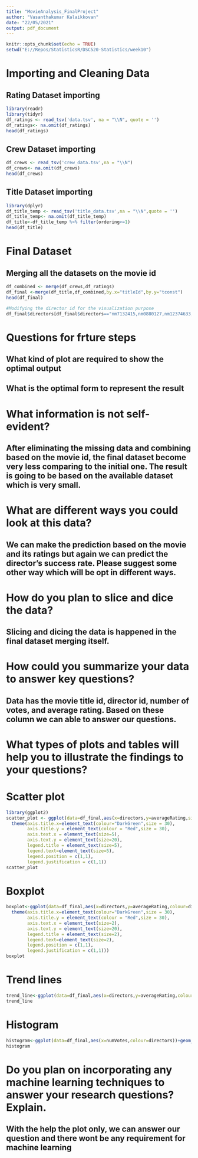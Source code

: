 ```yaml
---
title: "MovieAnalysis_FinalProject"
author: "Vasanthakumar Kalaikkovan"
date: "22/05/2021"
output: pdf_document
---
```


```r
knitr::opts_chunk$set(echo = TRUE)
setwd("E://Repos/StatisticsR/DSC520-Statistics/week10")
```

# Importing and Cleaning Data

## Rating Dataset importing

```r
library(readr)
library(tidyr)
df_ratings <- read_tsv('data.tsv', na = "\\N", quote = '')
df_ratings<- na.omit(df_ratings)
head(df_ratings)
```
## Crew Dataset importing

```r
df_crews <- read_tsv('crew_data.tsv',na = "\\N")
df_crews<- na.omit(df_crews)
head(df_crews)
```

## Title Dataset importing

```r
library(dplyr)
df_title_temp <- read_tsv('title_data.tsv',na = "\\N",quote = '')
df_title_temp<- na.omit(df_title_temp)
df_title<-df_title_temp %>% filter(ordering<=1)
head(df_title)
```
# Final Dataset

## Merging all the datasets on the movie id

```r
df_combined <- merge(df_crews,df_ratings)
df_final <-merge(df_title,df_combined,by.x="titleId",by.y="tconst")
head(df_final)

#Modifying the director id for the visualization purpose
df_final$directors[df_final$directors=="nm7132415,nm0880127,nm12374633,nm3123733,nm1699658"]<-"nm7132415+4"
```
# Questions for frture steps

## What kind of plot are required to show the optimal output
## What is the optimal form to represent the result


# What information is not self-evident?

## After eliminating the missing data and combining based on the movie id, the final dataset become very less comparing to the initial one. The result is going to be based on the available dataset which is very small.


# What are different ways you could look at this data?

## We can make the prediction based on the movie and its ratings but again we can predict the director's success rate. Please suggest some other way which will be opt in different ways.


# How do you plan to slice and dice the data?

## Slicing and dicing the data is happened in the final dataset merging itself.


# How could you summarize your data to answer key questions?

## Data has the movie title id, director id, number of votes, and average rating. Based on these column we can able to answer our questions.


# What types of plots and tables will help you to illustrate the findings to your questions?

# Scatter plot 

```r
library(ggplot2)
scatter_plot <- ggplot(data=df_final,aes(x=directors,y=averageRating,size=numVotes))+geom_point(aes(colour=titleId))+
  theme(axis.title.x=element_text(colour="DarkGreen",size = 30),
        axis.title.y = element_text(colour = "Red",size = 30),
        axis.text.x = element_text(size=5),
        axis.text.y = element_text(size=20),
        legend.title = element_text(size=5),
        legend.text=element_text(size=5),
        legend.position = c(1,1),
        legend.justification = c(1,1))
scatter_plot
```

# Boxplot

```r
boxplot<-ggplot(data=df_final,aes(x=directors,y=averageRating,colour=directors))+geom_boxplot(aes(colour=titleId)+
  theme(axis.title.x=element_text(colour="DarkGreen",size = 30),
        axis.title.y = element_text(colour = "Red",size = 30),
        axis.text.x = element_text(size=2),
        axis.text.y = element_text(size=20),
        legend.title = element_text(size=2),
        legend.text=element_text(size=2),
        legend.position = c(1,1),
        legend.justification = c(1,1)))
boxplot
```

# Trend lines

```r
trend_line<-ggplot(data=df_final,aes(x=directors,y=averageRating,colour=directors))+geom_line()
trend_line
```


# Histogram

```r
histogram<-ggplot(data=df_final,aes(x=numVotes,colour=directors))+geom_histogram(binwidth = 100)
histogram
```

# Do you plan on incorporating any machine learning techniques to answer your research questions? Explain.

## With the help the plot only, we can answer our question and there wont be any requirement for machine learning